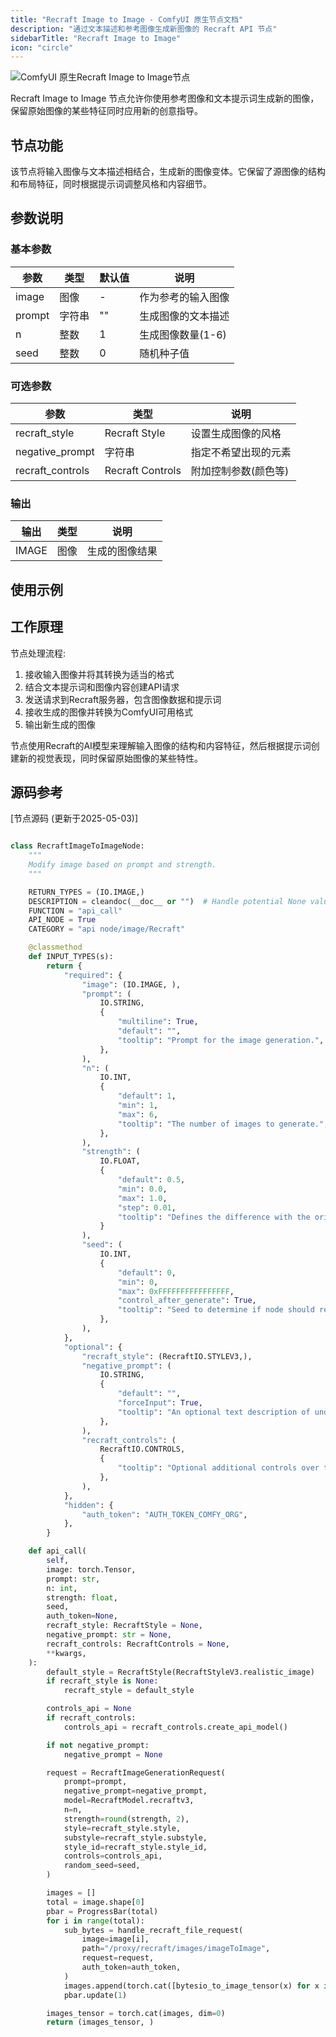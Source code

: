 ```yaml
---
title: "Recraft Image to Image - ComfyUI 原生节点文档"
description: "通过文本描述和参考图像生成新图像的 Recraft API 节点"
sidebarTitle: "Recraft Image to Image"
icon: "circle"
---
```


![ComfyUI 原生Recraft Image to Image节点](/images/built-in-nodes/api_nodes/recraft/recraft-image-to-image.jpg)

Recraft Image to Image 节点允许你使用参考图像和文本提示词生成新的图像，保留原始图像的某些特征同时应用新的创意指导。

## 节点功能

该节点将输入图像与文本描述相结合，生成新的图像变体。它保留了源图像的结构和布局特征，同时根据提示词调整风格和内容细节。

## 参数说明

### 基本参数

| 参数 | 类型 | 默认值 | 说明 |
|-----|-----|-------|------|
| image | 图像 | - | 作为参考的输入图像 |
| prompt | 字符串 | "" | 生成图像的文本描述 |
| n | 整数 | 1 | 生成图像数量(1-6) |
| seed | 整数 | 0 | 随机种子值 |

### 可选参数

| 参数 | 类型 | 说明 |
|-----|-----|------|
| recraft_style | Recraft Style | 设置生成图像的风格 |
| negative_prompt | 字符串 | 指定不希望出现的元素 |
| recraft_controls | Recraft Controls | 附加控制参数(颜色等) |

### 输出

| 输出 | 类型 | 说明 |
|-----|-----|------|
| IMAGE | 图像 | 生成的图像结果 |

## 使用示例

## 工作原理

节点处理流程:

1. 接收输入图像并将其转换为适当的格式
2. 结合文本提示词和图像内容创建API请求
3. 发送请求到Recraft服务器，包含图像数据和提示词
4. 接收生成的图像并转换为ComfyUI可用格式
5. 输出新生成的图像

节点使用Recraft的AI模型来理解输入图像的结构和内容特征，然后根据提示词创建新的视觉表现，同时保留原始图像的某些特性。

## 源码参考

[节点源码 (更新于2025-05-03)] 
```python

class RecraftImageToImageNode:
    """
    Modify image based on prompt and strength.
    """

    RETURN_TYPES = (IO.IMAGE,)
    DESCRIPTION = cleandoc(__doc__ or "")  # Handle potential None value
    FUNCTION = "api_call"
    API_NODE = True
    CATEGORY = "api node/image/Recraft"

    @classmethod
    def INPUT_TYPES(s):
        return {
            "required": {
                "image": (IO.IMAGE, ),
                "prompt": (
                    IO.STRING,
                    {
                        "multiline": True,
                        "default": "",
                        "tooltip": "Prompt for the image generation.",
                    },
                ),
                "n": (
                    IO.INT,
                    {
                        "default": 1,
                        "min": 1,
                        "max": 6,
                        "tooltip": "The number of images to generate.",
                    },
                ),
                "strength": (
                    IO.FLOAT,
                    {
                        "default": 0.5,
                        "min": 0.0,
                        "max": 1.0,
                        "step": 0.01,
                        "tooltip": "Defines the difference with the original image, should lie in [0, 1], where 0 means almost identical, and 1 means miserable similarity."
                    }
                ),
                "seed": (
                    IO.INT,
                    {
                        "default": 0,
                        "min": 0,
                        "max": 0xFFFFFFFFFFFFFFFF,
                        "control_after_generate": True,
                        "tooltip": "Seed to determine if node should re-run; actual results are nondeterministic regardless of seed.",
                    },
                ),
            },
            "optional": {
                "recraft_style": (RecraftIO.STYLEV3,),
                "negative_prompt": (
                    IO.STRING,
                    {
                        "default": "",
                        "forceInput": True,
                        "tooltip": "An optional text description of undesired elements on an image.",
                    },
                ),
                "recraft_controls": (
                    RecraftIO.CONTROLS,
                    {
                        "tooltip": "Optional additional controls over the generation via the Recraft Controls node."
                    },
                ),
            },
            "hidden": {
                "auth_token": "AUTH_TOKEN_COMFY_ORG",
            },
        }

    def api_call(
        self,
        image: torch.Tensor,
        prompt: str,
        n: int,
        strength: float,
        seed,
        auth_token=None,
        recraft_style: RecraftStyle = None,
        negative_prompt: str = None,
        recraft_controls: RecraftControls = None,
        **kwargs,
    ):
        default_style = RecraftStyle(RecraftStyleV3.realistic_image)
        if recraft_style is None:
            recraft_style = default_style

        controls_api = None
        if recraft_controls:
            controls_api = recraft_controls.create_api_model()

        if not negative_prompt:
            negative_prompt = None

        request = RecraftImageGenerationRequest(
            prompt=prompt,
            negative_prompt=negative_prompt,
            model=RecraftModel.recraftv3,
            n=n,
            strength=round(strength, 2),
            style=recraft_style.style,
            substyle=recraft_style.substyle,
            style_id=recraft_style.style_id,
            controls=controls_api,
            random_seed=seed,
        )

        images = []
        total = image.shape[0]
        pbar = ProgressBar(total)
        for i in range(total):
            sub_bytes = handle_recraft_file_request(
                image=image[i],
                path="/proxy/recraft/images/imageToImage",
                request=request,
                auth_token=auth_token,
            )
            images.append(torch.cat([bytesio_to_image_tensor(x) for x in sub_bytes], dim=0))
            pbar.update(1)

        images_tensor = torch.cat(images, dim=0)
        return (images_tensor, )
```